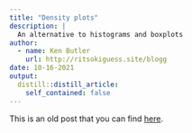 ```yaml
---
title: "Density plots"
description: |
  An alternative to histograms and boxplots
author:
  - name: Ken Butler
    url: http://ritsokiguess.site/blogg
date: 10-16-2021
output:
  distill::distill_article:
    self_contained: false
---
```



This is an old post that you can find [here](http://ritsokiguess.site/docs/2021/10/16/density-plots-an-alternative-to-histograms-and-boxplots/).

